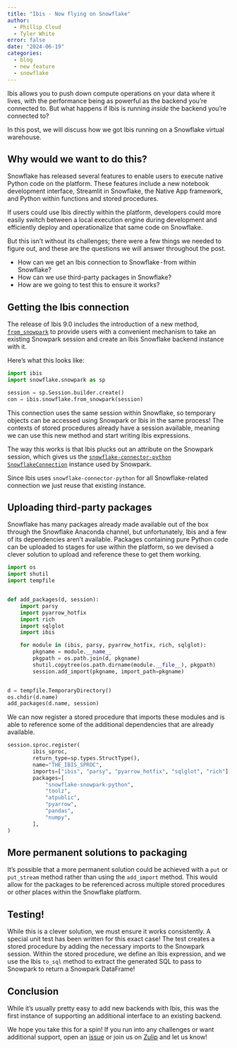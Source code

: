 ```yaml
---
title: "Ibis - Now flying on Snowflake"
author:
  - Phillip Cloud
  - Tyler White
error: false
date: "2024-06-19"
categories:
  - blog
  - new feature
  - snowflake
---
```


Ibis allows you to push down compute operations on your data where it lives,
with the performance being as powerful as the backend you're connected to. But
what happens if Ibis is running _inside_ the backend you're connected to?

In this post, we will discuss how we got Ibis running on a Snowflake virtual
warehouse.

## Why would we want to do this?

Snowflake has released several features to enable users to execute native
Python code on the platform. These features include a new notebook development
interface, Streamlit in Snowflake, the Native App framework, and Python within
functions and stored procedures.

If users could use Ibis directly within the platform, developers could more
easily switch between a local execution engine during development and
efficiently deploy and operationalize that same code on Snowflake.

But this isn't without its challenges; there were a few things we needed to
figure out, and these are the questions we will answer throughout the post.

- How can we get an Ibis connection to Snowflake - from within Snowflake?
- How can we use third-party packages in Snowflake?
- How are we going to test this to ensure it works?

## Getting the Ibis connection

The release of Ibis 9.0 includes the introduction of a new method,
[`from_snowpark`](../../backends/snowflake.qmd#ibis.backends.snowflake.Backend.from_snowpark)
to provide users with a convenient mechanism to take an existing Snowpark
session and create an Ibis Snowflake backend instance with it.

Here's what this looks like:

```python
import ibis
import snowflake.snowpark as sp

session = sp.Session.builder.create()
con = ibis.snowflake.from_snowpark(session)
```

This connection uses the same session within Snowflake, so temporary objects
can be accessed using Snowpark or Ibis in the same process! The contexts of
stored procedures already have a session available, meaning we can use this
new method and start writing Ibis expressions.

The way this works is that Ibis plucks out an attribute on the Snowpark
session, which gives us the [`snowflake-connector-python`](https://github.com/snowflakedb/snowflake-connector-python) [`SnowflakeConnection`](https://github.com/snowflakedb/snowflake-connector-python/blob/42fa6ebe9404e0e17afdacfcaceb311dda5cde3e/src/snowflake/connector/connection.py#L313) instance used
by Snowpark.

Since Ibis uses `snowflake-connector-python` for all Snowflake-related
connection we just reuse that existing instance.

## Uploading third-party packages

Snowflake has many packages already made available out of the box through the
Snowflake Anaconda channel, but unfortunately, Ibis and a few of its
dependencies aren't available. Packages containing pure Python code can be
uploaded to stages for use within the platform, so we devised a clever solution
to upload and reference these to get them working.

```python
import os
import shutil
import tempfile


def add_packages(d, session):
    import parsy
    import pyarrow_hotfix
    import rich
    import sqlglot
    import ibis

    for module in (ibis, parsy, pyarrow_hotfix, rich, sqlglot):
        pkgname = module.__name__
        pkgpath = os.path.join(d, pkgname)
        shutil.copytree(os.path.dirname(module.__file__), pkgpath)
        session.add_import(pkgname, import_path=pkgname)


d = tempfile.TemporaryDirectory()
os.chdir(d.name)
add_packages(d.name, session)
```

We can now register a stored procedure that imports these modules and is able
to reference some of the additional dependencies that are already available.

```python
session.sproc.register(
        ibis_sproc,
        return_type=sp.types.StructType(),
        name="THE_IBIS_SPROC",
        imports=["ibis", "parsy", "pyarrow_hotfix", "sqlglot", "rich"],
        packages=[
            "snowflake-snowpark-python",
            "toolz",
            "atpublic",
            "pyarrow",
            "pandas",
            "numpy",
        ],
)
```

::: {.callout-info}
## More permanent solutions to packaging

It's possible that a more permanent solution could be achieved with a `put` or
`put_stream` method rather than using the `add_import` method. This would allow
for the packages to be referenced across multiple stored procedures or other
places within the Snowflake platform.
:::

## Testing!

While this is a clever solution, we must ensure it works consistently. A
special unit test has been written for this exact case! The test creates a
stored procedure by adding the necessary imports to the Snowpark session.
Within the stored procedure, we define an Ibis expression, and we use the Ibis
`to_sql` method to extract the generated SQL to pass to Snowpark to return a
Snowpark DataFrame!

## Conclusion

While it's usually pretty easy to add new backends with Ibis, this was the
first instance of supporting an additional interface to an existing backend.

We hope you take this for a spin! If you run into any challenges or want
additional support, open an [issue](https://github.com/ibis-project/ibis/issues)
or join us on [Zulip](https://ibis-project.zulipchat.com/) and let us know!
